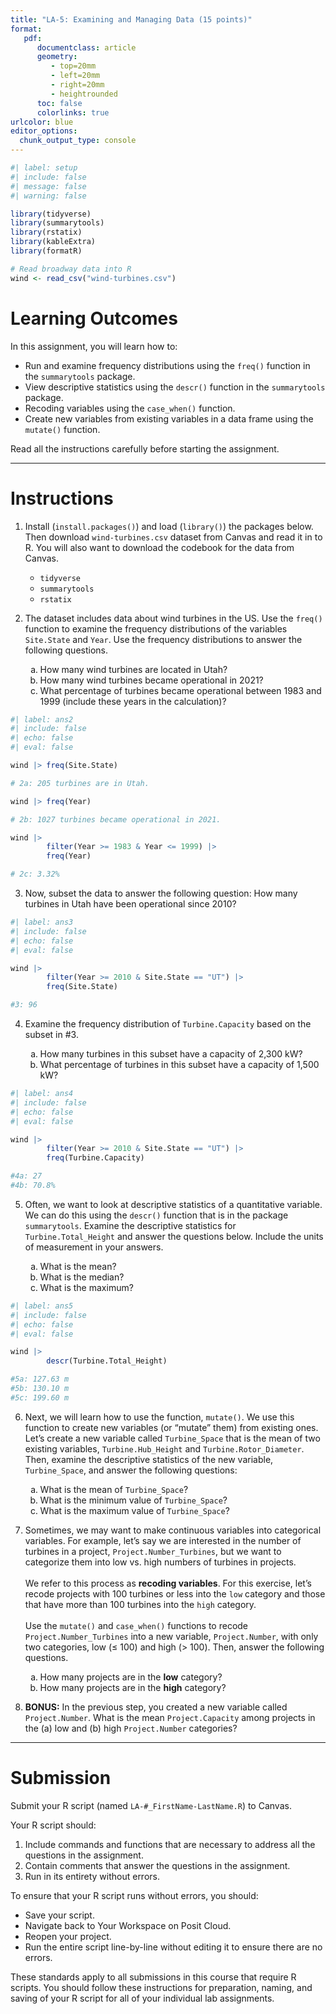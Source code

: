 ```yaml
---
title: "LA-5: Examining and Managing Data (15 points)"
format:
   pdf:
      documentclass: article
      geometry:
         - top=20mm
         - left=20mm
         - right=20mm
         - heightrounded
      toc: false
      colorlinks: true
urlcolor: blue
editor_options: 
  chunk_output_type: console
---
```


```r
#| label: setup
#| include: false
#| message: false
#| warning: false

library(tidyverse)
library(summarytools)
library(rstatix)
library(kableExtra)
library(formatR)

# Read broadway data into R
wind <- read_csv("wind-turbines.csv")

```

# Learning Outcomes

In this assignment, you will learn how to:

-   Run and examine frequency distributions using the `freq()` function in the `summarytools` package.
-   View descriptive statistics using the `descr()` function in the `summarytools` package.
-   Recoding variables using the `case_when()` function.
-   Create new variables from existing variables in a data frame using the `mutate()` function.

::: callout-tip
Read all the instructions carefully before starting the assignment.
:::

------------------------------------------------------------------------

# Instructions

1)  Install (`install.packages()`) and load (`library()`) the packages below. Then download `wind-turbines.csv` dataset from Canvas and read it in to R. You will also want to download the codebook for the data from Canvas.

    -   `tidyverse`
    -   `summarytools`
    -   `rstatix`

2)  The dataset includes data about wind turbines in the US. Use the `freq()` function to examine the frequency distributions of the variables `Site.State` and `Year`. Use the frequency distributions to answer the following questions.

    a)  How many wind turbines are located in Utah?
    b)  How many wind turbines became operational in 2021?
    c)  What percentage of turbines became operational between 1983 and 1999 (include these years in the calculation)?

```r
#| label: ans2
#| include: false
#| echo: false
#| eval: false

wind |> freq(Site.State)

# 2a: 205 turbines are in Utah.

wind |> freq(Year)

# 2b: 1027 turbines became operational in 2021.

wind |> 
        filter(Year >= 1983 & Year <= 1999) |> 
        freq(Year)

# 2c: 3.32%

```

3)  Now, subset the data to answer the following question: How many turbines in Utah have been operational since 2010?

```r
#| label: ans3
#| include: false
#| echo: false
#| eval: false

wind |> 
        filter(Year >= 2010 & Site.State == "UT") |> 
        freq(Site.State)

#3: 96

```

4)  Examine the frequency distribution of `Turbine.Capacity` based on the subset in #3.

    a)  How many turbines in this subset have a capacity of 2,300 kW?
    b)  What percentage of turbines in this subset have a capacity of 1,500 kW?

```r
#| label: ans4
#| include: false
#| echo: false
#| eval: false

wind |> 
        filter(Year >= 2010 & Site.State == "UT") |> 
        freq(Turbine.Capacity)

#4a: 27
#4b: 70.8%

```

5)  Often, we want to look at descriptive statistics of a quantitative variable. We can do this using the `descr()` function that is in the package `summarytools`. Examine the descriptive statistics for `Turbine.Total_Height` and answer the questions below. Include the units of measurement in your answers.

    a)  What is the mean?
    b)  What is the median?
    c)  What is the maximum?

```r
#| label: ans5
#| include: false
#| echo: false
#| eval: false

wind |> 
        descr(Turbine.Total_Height)

#5a: 127.63 m
#5b: 130.10 m
#5c: 199.60 m

```

6)  Next, we will learn how to use the function, `mutate()`. We use this function to create new variables (or "mutate" them) from existing ones. Let's create a new variable called `Turbine_Space` that is the mean of two existing variables, `Turbine.Hub_Height` and `Turbine.Rotor_Diameter`. Then, examine the descriptive statistics of the new variable, `Turbine_Space`, and answer the following questions:

    a)  What is the mean of `Turbine_Space`?
    b)  What is the minimum value of `Turbine_Space`?
    c)  What is the maximum value of `Turbine_Space`?

7)  Sometimes, we may want to make continuous variables into categorical variables. For example, let's say we are interested in the number of turbines in a project, `Project.Number_Turbines`, but we want to categorize them into low vs. high numbers of turbines in projects.\
    \
    We refer to this process as **recoding variables**. For this exercise, let's recode projects with 100 turbines or less into the `low` category and those that have more than 100 turbines into the `high` category.\
    \
    Use the `mutate()` and `case_when()` functions to recode `Project.Number_Turbines` into a new variable, `Project.Number`, with only two categories, low (≤ 100) and high (\> 100). Then, answer the following questions.

    a)  How many projects are in the **low** category?
    b)  How many projects are in the **high** category?

8)  **BONUS:** In the previous step, you created a new variable called `Project.Number`. What is the mean `Project.Capacity` among projects in the (a) low and (b) high `Project.Number` categories?

------------------------------------------------------------------------

# Submission

Submit your R script (named `LA-#_FirstName-LastName.R`) to Canvas.

Your R script should:

1)  Include commands and functions that are necessary to address all the questions in the assignment.
2)  Contain comments that answer the questions in the assignment.
3)  Run in its entirety without errors.

To ensure that your R script runs without errors, you should:

-   Save your script.
-   Navigate back to Your Workspace on Posit Cloud.
-   Reopen your project.
-   Run the entire script line-by-line without editing it to ensure there are no errors.

::: callout-important
These standards apply to all submissions in this course that require R scripts. You should follow these instructions for preparation, naming, and saving of your R script for all of your individual lab assignments.
:::

